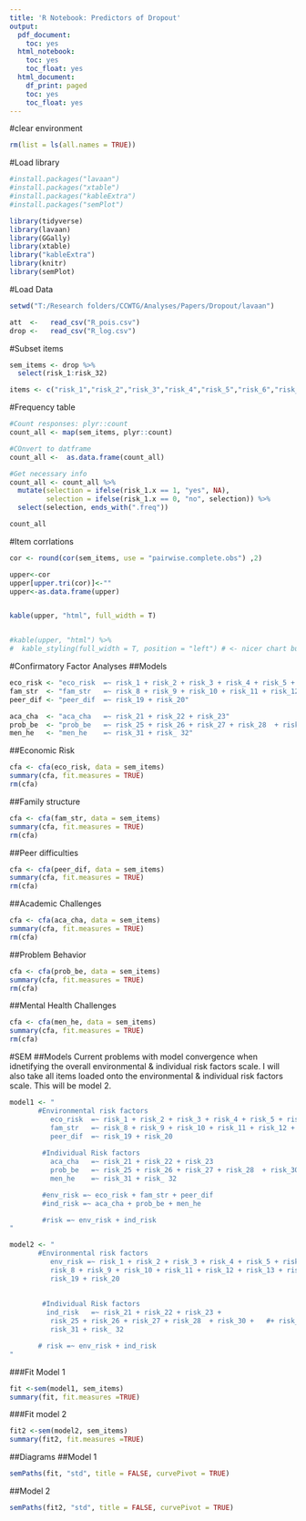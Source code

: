 ```yaml
---
title: 'R Notebook: Predictors of Dropout'
output:
  pdf_document:
    toc: yes
  html_notebook:
    toc: yes
    toc_float: yes
  html_document:
    df_print: paged
    toc: yes
    toc_float: yes
---
```

#clear environment
```r
rm(list = ls(all.names = TRUE))
```


#Load library
```r
#install.packages("lavaan")
#install.packages("xtable")
#install.packages("kableExtra")
#install.packages("semPlot")

library(tidyverse)
library(lavaan)
library(GGally)
library(xtable)
library("kableExtra")
library(knitr)
library(semPlot)
```

#Load Data
```r

setwd("T:/Research folders/CCWTG/Analyses/Papers/Dropout/lavaan")

att  <-   read_csv("R_pois.csv")
drop <-   read_csv("R_log.csv")
```

#Subset items
```r
sem_items <- drop %>% 
  select(risk_1:risk_32)

items <- c("risk_1","risk_2","risk_3","risk_4","risk_5","risk_6","risk_7","risk_8","risk_9","risk_10","risk_11","risk_12","risk_13","risk_14","risk_15","risk_16","risk_17","risk_18","risk_19","risk_20","risk_21","risk_22","risk_23","risk_24","risk_25","risk_26","risk_27","risk_28","risk_29","risk_30","risk_31", "risk_32")
```

#Frequency table
```r
#Count responses: plyr::count
count_all <- map(sem_items, plyr::count)

#COnvert to datframe
count_all <-  as.data.frame(count_all)

#Get necessary info
count_all <- count_all %>% 
  mutate(selection = ifelse(risk_1.x == 1, "yes", NA),
         selection = ifelse(risk_1.x == 0, "no", selection)) %>% 
  select(selection, ends_with(".freq"))

count_all 
```


#Item corrlations
```r

cor <- round(cor(sem_items, use = "pairwise.complete.obs") ,2)

upper<-cor
upper[upper.tri(cor)]<-""
upper<-as.data.frame(upper)


kable(upper, "html", full_width = T)


#kable(upper, "html") %>%
#  kable_styling(full_width = T, position = "left") # <- nicer chart but only works whenknit to html. 

```


#Confirmatory Factor Analyses
##Models
```r
eco_risk <- "eco_risk  =~ risk_1 + risk_2 + risk_3 + risk_4 + risk_5 + risk_6 + risk_7"
fam_str  <- "fam_str   =~ risk_8 + risk_9 + risk_10 + risk_11 + risk_12 + risk_13 + risk_14 + risk_15 + risk_16 + risk_17 + risk_ 18"
peer_dif <- "peer_dif  =~ risk_19 + risk_20"

aca_cha  <- "aca_cha   =~ risk_21 + risk_22 + risk_23"    
prob_be  <- "prob_be   =~ risk_25 + risk_26 + risk_27 + risk_28  + risk_30  #+ risk_29"
men_he   <- "men_he    =~ risk_31 + risk_ 32"                            
```

##Economic Risk
```r
cfa <- cfa(eco_risk, data = sem_items)
summary(cfa, fit.measures = TRUE)
rm(cfa)
```

##Family structure
```r
cfa <- cfa(fam_str, data = sem_items)
summary(cfa, fit.measures = TRUE)
rm(cfa)
```

##Peer difficulties
```r
cfa <- cfa(peer_dif, data = sem_items)
summary(cfa, fit.measures = TRUE)
rm(cfa)
```


##Academic Challenges
```r
cfa <- cfa(aca_cha, data = sem_items)
summary(cfa, fit.measures = TRUE)
rm(cfa)
```

##Problem Behavior
```r
cfa <- cfa(prob_be, data = sem_items)
summary(cfa, fit.measures = TRUE)
rm(cfa)
```

##Mental Health Challenges
```r
cfa <- cfa(men_he, data = sem_items)
summary(cfa, fit.measures = TRUE)
rm(cfa)
```

#SEM
##Models
Current problems with model convergence when idnetifying the overall environmental & individual risk factors scale. 
I will also take all items loaded onto the environmental & individual risk factors scale. This will be model 2.
```r

model1 <- "
       #Environmental risk factors
          eco_risk  =~ risk_1 + risk_2 + risk_3 + risk_4 + risk_5 + risk_6 + risk_7
          fam_str   =~ risk_8 + risk_9 + risk_10 + risk_11 + risk_12 + risk_13 + risk_14 + risk_15 + risk_16 + risk_17 + risk_ 18
          peer_dif  =~ risk_19 + risk_20
          
        #Individual Risk factors
          aca_cha   =~ risk_21 + risk_22 + risk_23                        #+risk_24
          prob_be   =~ risk_25 + risk_26 + risk_27 + risk_28  + risk_30   #+ risk_29
          men_he    =~ risk_31 + risk_ 32

        #env_risk =~ eco_risk + fam_str + peer_dif    
        #ind_risk =~ aca_cha + prob_be + men_he

        #risk =~ env_risk + ind_risk
"

model2 <- "
       #Environmental risk factors
          env_risk =~ risk_1 + risk_2 + risk_3 + risk_4 + risk_5 + risk_6 + risk_7 +
          risk_8 + risk_9 + risk_10 + risk_11 + risk_12 + risk_13 + risk_14 + risk_15 + risk_16 + risk_17 + risk_ 18 +
          risk_19 + risk_20
  
          
        #Individual Risk factors
         ind_risk   =~ risk_21 + risk_22 + risk_23 +                        #+risk_24
          risk_25 + risk_26 + risk_27 + risk_28  + risk_30 +   #+ risk_29
          risk_31 + risk_ 32

       # risk =~ env_risk + ind_risk
"
```

###Fit Model 1
```r
fit <-sem(model1, sem_items)
summary(fit, fit.measures =TRUE)

```


###Fit model 2
```r
fit2 <-sem(model2, sem_items)
summary(fit2, fit.measures =TRUE)
```

##Diagrams
##Model 1
```r

semPaths(fit, "std", title = FALSE, curvePivot = TRUE)
```
##Model 2
```r
semPaths(fit2, "std", title = FALSE, curvePivot = TRUE)
```